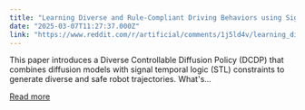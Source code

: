 ```yaml
---
title: "Learning Diverse and Rule-Compliant Driving Behaviors using Signal Temporal Logic-Guided Diffusion Policies"
date: "2025-03-07T11:27:37.000Z"
link: "https://www.reddit.com/r/artificial/comments/1j5ld4v/learning_diverse_and_rulecompliant_driving/"
---
```


This paper introduces a Diverse Controllable Diffusion Policy (DCDP) that combines diffusion models with signal temporal logic (STL) constraints to generate diverse and safe robot trajectories. What's...

[Read more](https://www.reddit.com/r/artificial/comments/1j5ld4v/learning_diverse_and_rulecompliant_driving/)
